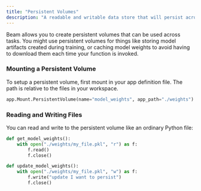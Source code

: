 ```yaml
---
title: "Persistent Volumes"
description: "A readable and writable data store that will persist across tasks"
---
```


Beam allows you to create persistent volumes that can be used across tasks. You might use persistent volumes for things like storing model artifacts created during training, or caching model weights to avoid having to download them each time your function is invoked. 

### Mounting a Persistent Volume

To setup a persistent volume, first mount in your app definition file. The path is relative to the files in your workspace.

```python app.py
app.Mount.PersistentVolume(name="model_weights", app_path="./weights")
```

### Reading and Writing Files

You can read and write to the persistent volume like an ordinary Python file:

```python run.py
def get_model_weights():
    with open("./weights/my_file.pkl", "r") as f:
        f.read()
        f.close()

def update_model_weights():
    with open("./weights/my_file.pkl", "w") as f:
        f.write("update I want to persist")
        f.close()
```


